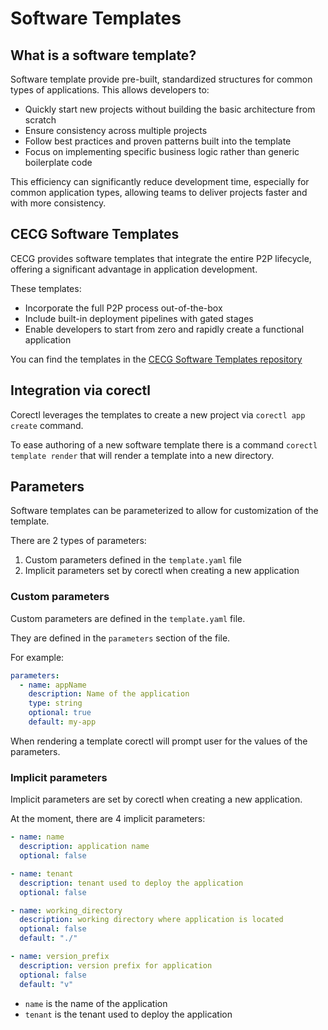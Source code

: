 # Software Templates


## What is a software template?

Software template provide pre-built, standardized structures for common types of applications. This allows
developers to:

- Quickly start new projects without building the basic architecture from scratch
- Ensure consistency across multiple projects
- Follow best practices and proven patterns built into the template
- Focus on implementing specific business logic rather than generic boilerplate code

This efficiency can significantly reduce development time, especially for common application types, allowing teams
to deliver projects faster and with more consistency.

## CECG Software Templates

CECG provides software templates that integrate the entire P2P lifecycle,
offering a significant advantage in application development.

These templates:

- Incorporate the full P2P process out-of-the-box
- Include built-in deployment pipelines with gated stages
- Enable developers to start from zero and rapidly create a functional application

You can find the templates in the [CECG Software Templates repository](https://github.com/coreeng/core-platform-software-templates)

## Integration via corectl

Corectl leverages the templates to create a new project via `corectl app create` command.

To ease authoring of a new software template there is a command `corectl template render` that will render a
template into a new directory.

## Parameters

Software templates can be parameterized to allow for customization of the template.

There are 2 types of parameters:

1. Custom parameters defined in the `template.yaml` file
2. Implicit parameters set by corectl when creating a new application

### Custom parameters

Custom parameters are defined in the `template.yaml` file.

They are defined in the `parameters` section of the file.

For example:

```yaml
parameters:
  - name: appName
    description: Name of the application
    type: string
    optional: true
    default: my-app
```

When rendering a template corectl will prompt user for the values of the parameters.

### Implicit parameters

Implicit parameters are set by corectl when creating a new application.

At the moment, there are 4 implicit parameters:

```yaml
- name: name
  description: application name
  optional: false

- name: tenant
  description: tenant used to deploy the application
  optional: false

- name: working_directory
  description: working directory where application is located
  optional: false
  default: "./"

- name: version_prefix
  description: version prefix for application
  optional: false
  default: "v"
```

- `name` is the name of the application
- `tenant` is the tenant used to deploy the application

